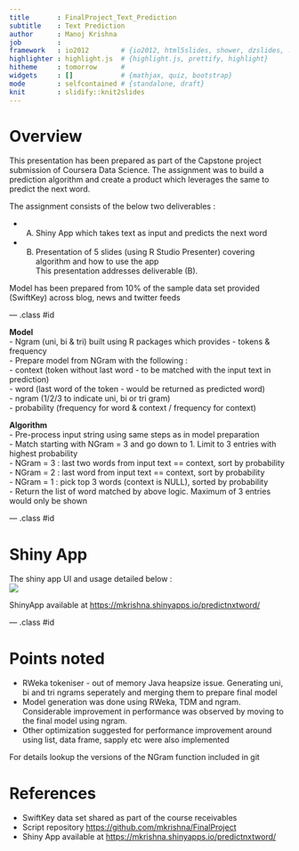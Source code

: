 ---
title       : FinalProject_Text_Prediction
subtitle    : Text Prediction
author      : Manoj Krishna
job         : 
framework   : io2012        # {io2012, html5slides, shower, dzslides, ...}
highlighter : highlight.js  # {highlight.js, prettify, highlight}
hitheme     : tomorrow      # 
widgets     : []            # {mathjax, quiz, bootstrap}
mode        : selfcontained # {standalone, draft}
knit        : slidify::knit2slides
---
<style>
.ninety {
   font-size: 90%;
}
</style>


# Overview

This presentation has been prepared as part of the Capstone project submission of Coursera Data Science. The assignment was to build a prediction algorithm and create a product which leverages the same to predict the next word.    

The assignment consists of the below two deliverables :     

- (A) Shiny App which takes text as input and predicts the next word    
- (B) Presentation of 5 slides (using R Studio Presenter) covering algorithm and how to use the app          
This presentation addresses deliverable (B).      

Model has been prepared from 10% of the sample data set provided (SwiftKey) across blog, news and twitter feeds    


--- .class #id 


**Model**   
- Ngram (uni, bi & tri) built using R packages which provides -  tokens  &  frequency        
- Prepare model from NGram with the following :  
     -  context (token without last word - to be matched with the input text in prediction)    
     -  word (last word of the token - would be returned as predicted word)    
     -  ngram (1/2/3 to indicate uni, bi or tri gram)    
     -  probability (frequency for word & context / frequency for context)     
     
**Algorithm**    
- Pre-process input string using same steps as in model preparation    
- Match starting with NGram = 3 and go down to 1. Limit to 3 entries with highest probability        
    - NGram = 3 : last two words from input text ==  context, sort by probability    
    - NGram = 2 : last  word from input text == context, sort by probability    
    - NGram = 1 : pick top 3 words (context is NULL), sorted by probability        
- Return the list of word matched by above logic. Maximum of 3 entries would only be shown   

--- .class #id 

# Shiny App    
The shiny app UI and usage detailed below :     
![](ShinyAppImg.png)

ShinyApp available at <https://mkrishna.shinyapps.io/predictnxtword/>    


--- .class #id 

# Points noted  

- RWeka tokeniser - out of memory Java heapsize issue. Generating uni, bi and tri ngrams seperately and merging them to prepare final model    
- Model generation was done using RWeka, TDM and ngram. Considerable improvement in performance was observed by moving to the final model using ngram.     
- Other optimization suggested for performance improvement around using list, data frame, sapply etc were also implemented    

For details lookup the versions of the NGram function included in git        



# References       

- SwiftKey data set shared as part of the course receivables    
- Script repository <https://github.com/mkrishna/FinalProject>     
- Shiny App available at <https://mkrishna.shinyapps.io/predictnxtword/>    

